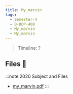 ```yaml
---
title: My_marvin
tags:
  - Semester-4
  - B-DOP-400
  - My_marvin
  - My_marvin
---
```

> Timeline: ?


## Files 📂

:::note 2020 Subject and Files
- [my_marvin.pdf](https://github.com/Studio-17/Epitech-Subjects/raw/main/Semester-4/B-DOP-400/My_marvin/My_marvin/my_marvin.pdf)
:::
